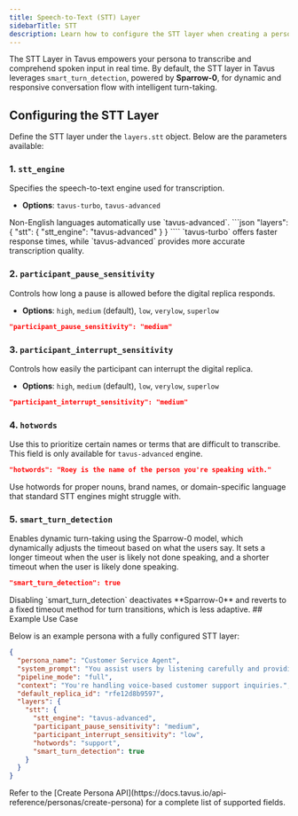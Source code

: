 ```yaml
---
title: Speech-to-Text (STT) Layer
sidebarTitle: STT
description: Learn how to configure the STT layer when creating a persona in Tavus.
---
```


The STT Layer in Tavus empowers your persona to transcribe and comprehend spoken input in real time. By default, the STT layer in Tavus leverages `smart_turn_detection`, powered by **Sparrow-0**, for dynamic and responsive conversation flow with intelligent turn-taking.

## Configuring the STT Layer

Define the STT layer under the `layers.stt` object. Below are the parameters available:

### 1. `stt_engine`

Specifies the speech-to-text engine used for transcription.

- **Options**: `tavus-turbo`, `tavus-advanced`
<Note>
Non-English languages automatically use `tavus-advanced`.
</Note>
```json
"layers": {
  "stt": {
    "stt_engine": "tavus-advanced"
  }
}
````

<Note>
`tavus-turbo` offers faster response times, while `tavus-advanced` provides more accurate transcription quality.  
</Note>

### 2. `participant_pause_sensitivity`

Controls how long a pause is allowed before the digital replica responds.

* **Options**: `high`, `medium` (default), `low`, `verylow`, `superlow`

```json
"participant_pause_sensitivity": "medium"
```

### 3. `participant_interrupt_sensitivity`

Controls how easily the participant can interrupt the digital replica.

* **Options**: `high`, `medium` (default), `low`, `verylow`, `superlow`

```json
"participant_interrupt_sensitivity": "medium"
```

### 4. `hotwords`

Use this to prioritize certain names or terms that are difficult to transcribe.
<Note>
This field is only available for `tavus-advanced` engine.
</Note>

```json
"hotwords": "Roey is the name of the person you're speaking with."
```

<Tip>
Use hotwords for proper nouns, brand names, or domain-specific language that standard STT engines might struggle with.
</Tip>

### 5. `smart_turn_detection`
Enables dynamic turn-taking using the Sparrow-0 model, which dynamically adjusts the timeout based on what the users say. It sets a longer timeout when the user is likely not done speaking, and a shorter timeout when the user is likely done speaking.
```json
"smart_turn_detection": true
```
<Warning>
Disabling `smart_turn_detection` deactivates **Sparrow-0** and reverts to a fixed timeout method for turn transitions, which is less adaptive.
</Warning>
## Example Use Case

Below is an example persona with a fully configured STT layer:

```json
{
  "persona_name": "Customer Service Agent",
  "system_prompt": "You assist users by listening carefully and providing helpful answers.",
  "pipeline_mode": "full",
  "context": "You're handling voice-based customer support inquiries.",
  "default_replica_id": "rfe12d8b9597",
  "layers": {
    "stt": {
      "stt_engine": "tavus-advanced",
      "participant_pause_sensitivity": "medium",
      "participant_interrupt_sensitivity": "low",
      "hotwords": "support",
      "smart_turn_detection": true
    }
  }
}
```

<Note>
Refer to the [Create Persona API](https://docs.tavus.io/api-reference/personas/create-persona) for a complete list of supported fields.
</Note>
